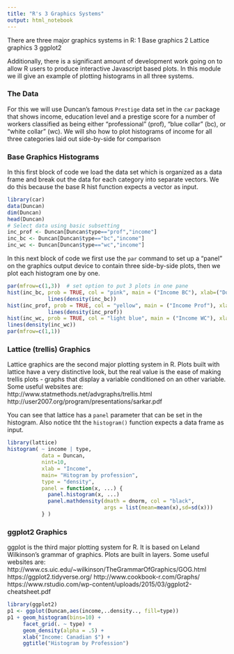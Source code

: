 ```yaml
---
title: "R's 3 Graphics Systems"
output: html_notebook
---
```



There are three major graphics systems in R:
1 Base graphics
2 Lattice graphics
3 ggplot2 

Additionally, there is a significant amount of development work going on to allow R users to produce interactive Javascript based plots. In this module we ill give an example of plotting histograms in all three systems.

### The Data
For this we will use Duncan's famous `Prestige` data set in the `car` package that shows income, education level and a prestige score for a number of workers classified as being either "professional" (prof), "blue collar" (bc), or "white collar" (wc). We will sho how to plot histograms of income for all three categories laid out side-by-side for comparison

### Base Graphics Histograms

In this first block of code we load the data set which is organized as a data frame and break out the data for each category into separate vectors. We do this because the base R hist function expects a vector as input.
```r
library(car)
data(Duncan)
dim(Duncan)
head(Duncan)
# Select data using basic subsetting
inc_prof <- Duncan[Duncan$type=="prof","income"]
inc_bc <- Duncan[Duncan$type=="bc","income"]
inc_wc <- Duncan[Duncan$type=="wc","income"]
```  

In this next block of code we first use the `par` command to set up a "panel" on the graphics output device to contain three side-by-side plots, then we plot each histogram one by one.


```r
par(mfrow=c(1,3))  # set option to put 3 plots in one pane
hist(inc_bc, prob = TRUE, col = "pink", main = ("Income BC"), xlab=("Dollars"))
             lines(density(inc_bc))
hist(inc_prof, prob = TRUE, col = "yellow", main = ("Income Prof"), xlab=("Dollars")) 
             lines(density(inc_prof))
hist(inc_wc, prob = TRUE, col = "light blue", main = ("Income WC"), xlab=("Dollars")) 
lines(density(inc_wc))
par(mfrow=c(1,1))
```   



### Lattice (trellis) Graphics
Lattice graphics are the second major plotting system in R. Plots built with lattice have a very distinctive look, but the real value is the ease of making trellis plots - graphs that display a variable conditioned on an other variable. Some useful websites are: 
http://www.statmethods.net/advgraphs/trellis.html http://user2007.org/program/presentations/sarkar.pdf

You can see that lattice has a `panel` parameter that can be set in the histogram. Also notice tht the `histogram()` function expects a data frame as input.
```r
library(lattice)
histogram( ~ income | type, 
           data = Duncan,
           nint=10,
           xlab = "Income",  
           main= "Hitogram by profession",
           type = "density",
           panel = function(x, ...) {
             panel.histogram(x, ...)
             panel.mathdensity(dmath = dnorm, col = "black",
                               args = list(mean=mean(x),sd=sd(x)))
           } )
```     

### ggplot2 Graphics

ggplot is the third major plotting system for R. It is based on Leland Wilkinson’s grammar of graphics. Plots are built in layers.
Some useful websites are: 
http://www.cs.uic.edu/~wilkinson/TheGrammarOfGraphics/GOG.html 
https://ggplot2.tidyverse.org/
http://www.cookbook-r.com/Graphs/
https://www.rstudio.com/wp-content/uploads/2015/03/ggplot2-cheatsheet.pdf

```r
library(ggplot2)
p1 <- ggplot(Duncan,aes(income,..density.., fill=type))
p1 + geom_histogram(bins=10) + 
     facet_grid(. ~ type) +
     geom_density(alpha = .5) +
     xlab("Income: Canadian $") +
     ggtitle("Histogram by Profession")
```   



